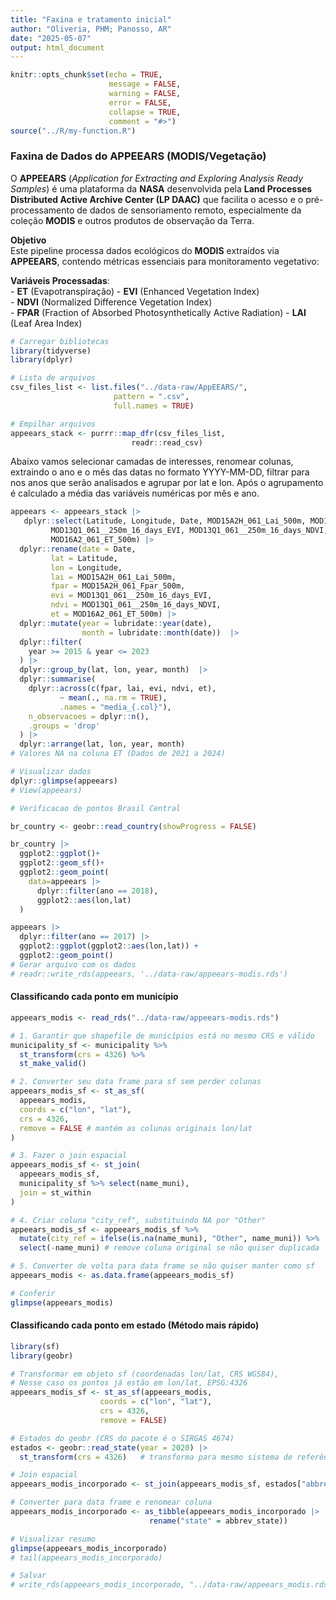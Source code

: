 ```yaml
---
title: "Faxina e tratamento inicial"
author: "Oliveria, PHM; Panosso, AR"
date: "2025-05-07"
output: html_document
---
```


```r
knitr::opts_chunk$set(echo = TRUE,
                      message = FALSE,
                      warning = FALSE,
                      error = FALSE,
                      collapse = TRUE,
                      comment = "#>")
source("../R/my-function.R")
```

### Faxina de Dados do APPEEARS (MODIS/Vegetação)

O **APPEEARS** (*Application for Extracting and Exploring Analysis Ready Samples*) é uma plataforma da **NASA** desenvolvida pela **Land Processes Distributed Active Archive Center (LP DAAC)** que facilita o acesso e o pré-processamento de dados de sensoriamento remoto, especialmente da coleção **MODIS** e outros produtos de observação da Terra.

**Objetivo**\
Este pipeline processa dados ecológicos do **MODIS** extraídos via **APPEEARS**, contendo métricas essenciais para monitoramento vegetativo:

**Variáveis Processadas**:\
- **ET** (Evapotranspiração) - **EVI** (Enhanced Vegetation Index)\
- **NDVI** (Normalized Difference Vegetation Index)\
- **FPAR** (Fraction of Absorbed Photosynthetically Active Radiation) - **LAI** (Leaf Area Index)

```r
# Carregar bibliotecas
library(tidyverse)
library(dplyr)

# Lista de arquivos
csv_files_list <- list.files("../data-raw/AppEEARS/", 
                       pattern = ".csv", 
                       full.names = TRUE)

# Empilhar arquivos 
appeears_stack <- purrr::map_dfr(csv_files_list, 
                           readr::read_csv)
```

Abaixo vamos selecionar camadas de interesses, renomear colunas, extraindo o ano e o mês das datas no formato YYYY-MM-DD, filtrar para nos anos que serão analisados e agrupar por lat e lon. Após o agrupamento é calculado a média das variáveis numéricas por mês e ano.

```r
appeears <- appeears_stack |> 
   dplyr::select(Latitude, Longitude, Date, MOD15A2H_061_Lai_500m, MOD15A2H_061_Fpar_500m, 
         MOD13Q1_061__250m_16_days_EVI, MOD13Q1_061__250m_16_days_NDVI, 
         MOD16A2_061_ET_500m) |>
  dplyr::rename(date = Date,
         lat = Latitude,
         lon = Longitude,
         lai = MOD15A2H_061_Lai_500m,
         fpar = MOD15A2H_061_Fpar_500m,
         evi = MOD13Q1_061__250m_16_days_EVI,
         ndvi = MOD13Q1_061__250m_16_days_NDVI,
         et = MOD16A2_061_ET_500m) |> 
  dplyr::mutate(year = lubridate::year(date),
                month = lubridate::month(date))  |> 
  dplyr::filter(
    year >= 2015 & year <= 2023
  ) |> 
  dplyr::group_by(lat, lon, year, month)  |> 
  dplyr::summarise(
    dplyr::across(c(fpar, lai, evi, ndvi, et), 
           ~ mean(., na.rm = TRUE),
           .names = "media_{.col}"),
    n_observacoes = dplyr::n(),
    .groups = 'drop'
  ) |> 
  dplyr::arrange(lat, lon, year, month)
# Valores NA na coluna ET (Dados de 2021 a 2024)

# Visualizar dados
dplyr::glimpse(appeears)
# View(appeears)
```

```r
# Verificacao de pontos Brasil Central

br_country <- geobr::read_country(showProgress = FALSE)

br_country |> 
  ggplot2::ggplot()+
  ggplot2::geom_sf()+
  ggplot2::geom_point(
    data=appeears |> 
      dplyr::filter(ano == 2018), 
      ggplot2::aes(lon,lat)
  )

appeears |> 
  dplyr::filter(ano == 2017) |> 
  ggplot2::ggplot(ggplot2::aes(lon,lat)) +
  ggplot2::geom_point()
# Gerar arquivo com os dados
# readr::write_rds(appeears, '../data-raw/appeears-modis.rds')
```

#### Classificando cada ponto em município

```r
appeears_modis <- read_rds("../data-raw/appeears-modis.rds")

# 1. Garantir que shapefile de municípios está no mesmo CRS e válido
municipality_sf <- municipality %>%
  st_transform(crs = 4326) %>%
  st_make_valid()

# 2. Converter seu data frame para sf sem perder colunas
appeears_modis_sf <- st_as_sf(
  appeears_modis,
  coords = c("lon", "lat"),
  crs = 4326,
  remove = FALSE # mantém as colunas originais lon/lat
)

# 3. Fazer o join espacial
appeears_modis_sf <- st_join(
  appeears_modis_sf,
  municipality_sf %>% select(name_muni),
  join = st_within
)

# 4. Criar coluna "city_ref", substituindo NA por "Other"
appeears_modis_sf <- appeears_modis_sf %>%
  mutate(city_ref = ifelse(is.na(name_muni), "Other", name_muni)) %>%
  select(-name_muni) # remove coluna original se não quiser duplicada

# 5. Converter de volta para data frame se não quiser manter como sf
appeears_modis <- as.data.frame(appeears_modis_sf)

# Conferir
glimpse(appeears_modis)
```

#### Classificando cada ponto em estado (Método mais rápido)

```r
library(sf)
library(geobr)

# Transformar em objeto sf (coordenadas lon/lat, CRS WGS84), 
# Nesse caso os pontos já estão em lon/lat, EPSG:4326
appeears_modis_sf <- st_as_sf(appeears_modis, 
                    coords = c("lon", "lat"), 
                    crs = 4326,
                    remove = FALSE)

# Estados do geobr (CRS do pacote é o SIRGAS 4674)
estados <- geobr::read_state(year = 2020) |> 
  st_transform(crs = 4326)   # transforma para mesmo sistema de referência de coord (WGS84)

# Join espacial
appeears_modis_incorporado <- st_join(appeears_modis_sf, estados["abbrev_state"])

# Converter para data frame e renomear coluna 
appeears_modis_incorporado <- as_tibble(appeears_modis_incorporado |> 
                               rename("state" = abbrev_state))

# Visualizar resumo
glimpse(appeears_modis_incorporado)
# tail(appeears_modis_incorporado)

# Salvar
# write_rds(appeears_modis_incorporado, "../data-raw/appeears_modis.rds")
```


